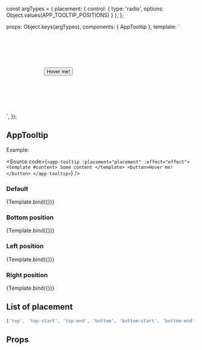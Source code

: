 const argTypes = {
  placement: { control: { type: 'radio', options: Object.values(APP_TOOLTIP_POSITIONS) } },
};

<Meta
  title="ui-framework/AppTooltip"
  component={AppTooltip}
  argTypes={argTypes}
/>

  props: Object.keys(argTypes),
  components: { AppTooltip },
  template: `
<div style="margin: 100px">
<app-tooltip
  :placement="placement"
  :effect="effect">
  <template #content>
    Some content
  </template>
  <button>Hover me!</button>
</app-tooltip>
</div>
    `,
});

## AppTooltip

Example:

<Source
  code={`
<app-tooltip
    :placement="placement"
    :effect="effect">
    <template #content>
      Some content
    </template>
    <button>Hover me!</button>
</app-tooltip>
`}
/>

### Default

<Canvas>
  <Story
    name="Default view"
    args={{ placement: 'top' }}>
    {Template.bind({})}
  </Story>
</Canvas>

### Bottom position

<Canvas>
  <Story
    name="Bottom + trigger click"
    args={{ placement: 'bottom' }}>
    {Template.bind({})}
  </Story>
</Canvas>

### Left position

<Canvas>
  <Story
    name="Left poistion"
    args={{ placement: 'left' }}>
    {Template.bind({})}
  </Story>
</Canvas>

### Right position

<Canvas>
  <Story
    name="Right poistion"
    args={{ placement: 'right' }}>
    {Template.bind({})}
  </Story>
</Canvas>

## List of placement

```js
['top', 'top-start', 'top-end', 'bottom', 'bottom-start', 'bottom-end', 'left', 'left-start', 'left-end', 'right', 'right-start', 'right-end'];
```

## Props

<ArgsTable story="Default view" />
